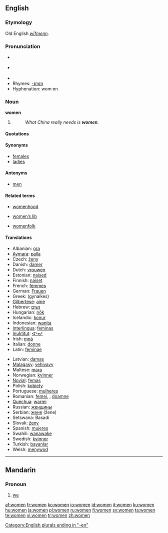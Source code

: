 ==English==

{{rank|speak|land|why|357|women|cried|general|king}}

===Etymology===
Old English ''[[wīfmenn]]''.

===Pronunciation===
* {{RP}} {{IPA|/ˈwɪmɪn/}}
* {{US}} {{IPA|/ˈwɪmən/}}
* {{audio|en-uk-women.ogg|Audio (UK)}}
* Rhymes: [[Rhymes:English:-ɪmɪn|-ɪmɪn]]
* Hyphenation: wom·en

===Noun===
'''women''' {{p}}

# {{irregular plural of|woman#English|woman}}
#: ''What China really needs is '''women'''.''

====Quotations====
{{seecites}}

====Synonyms====
* [[females]]
* [[ladies]]

====Antonyms====
* [[men]]

====Related terms====
{{rel-top3|Related terms}}
* [[womenhood]]
{{rel-mid3}}
* [[women's lib|women’s lib]]
{{rel-mid3}}
* [[womenfolk]]
{{rel-bottom}}

====Translations====
{{trans-top|Plural of woman}}
*Albanian: [[gra]]
*[[Aymara]]: [[palla]]
*Czech: [[ženy]]
*Danish: [[damer]]
*Dutch: [[vrouwen]]
*Estonian: [[naised]]
*Finnish: [[naiset]]
*French: [[femmes]]
*German: [[Frauen]]
*Greek: {{t|el|γυναίκες|f|p}} (gynaíkes)
*[[Gilbertese]]: [[aine]]
*Hebrew: [[נשים]]
*Hungarian: [[nők]]
*Icelandic: [[konur]]
*Indonesian: [[wanita]]
*[[Interlingua]]: [[feminas]]
*[[Inuktitut]]: [[ᐊᕐᓀᑦ]]
*Irish: [[mná]]
*Italian: [[donne]]
*Latin: [[feminae]]
{{trans-mid}}
*Latvian: [[damas]]
*[[Malagasy]]: [[vehivavy]]
*Maltese: [[mara]]
*Norwegian: [[kvinner]]
*[[Novial]]: [[femas]]
*Polish: [[kobiety]]
*Portuguese: [[mulheres]]
*Romanian: [[femei]], {{fpl}}, [[doamne]] {{fpl}}
*[[Quechua]]: [[warmi]]
*Russian: [[женщины]]
*Serbian: [[женe]] (žene)
*Setswana: Basadi
*Slovak: [[ženy]]
*Spanish: [[mujeres]]
*Swahili: [[wanawake]]
*Swedish: [[kvinnor]]
*Turkish: [[bayanlar]]
*Welsh: [[menywod]] {{f}}{{p}}
{{trans-bottom}}

[[Category:English plurals ending in "-en"]]

----

==Mandarin==

===Pronoun===
{{cmn-pronoun|p|pin=wǒmen|pint=wo3men|tra=我們|sim=我们}}

# [[we]]

[[af:women]]
[[fr:women]]
[[ko:women]]
[[io:women]]
[[id:women]]
[[it:women]]
[[ku:women]]
[[hu:women]]
[[ja:women]]
[[pl:women]]
[[ru:women]]
[[fi:women]]
[[sv:women]]
[[ta:women]]
[[te:women]]
[[vi:women]]
[[tr:women]]
[[zh:women]]